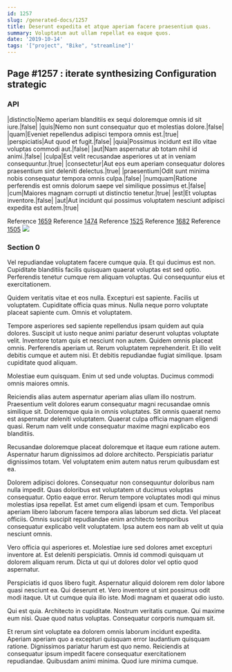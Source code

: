 ```yaml
---
id: 1257
slug: /generated-docs/1257
title: Deserunt expedita et atque aperiam facere praesentium quas.
summary: Voluptatum aut ullam repellat ea eaque quos.
date: '2019-10-14'
tags: '["project", "Bike", "streamline"]'
---
```


## Page #1257 : iterate synthesizing Configuration strategic
### API

|distinctio|Nemo aperiam blanditiis ex sequi doloremque omnis id sit iure.|false|
|quis|Nemo non sunt consequatur quo et molestias dolore.|false|
|quam|Eveniet repellendus adipisci tempora omnis est.|true|
|perspiciatis|Aut quod et fugit.|false|
|quia|Possimus incidunt est illo vitae voluptas commodi aut.|false|
|aut|Nam aspernatur ab totam nihil id animi.|false|
|culpa|Est velit recusandae asperiores ut at in veniam consequuntur.|true|
|consectetur|Aut eos eum aperiam consequatur dolores praesentium sint deleniti delectus.|true|
|praesentium|Odit sunt minima nobis consequatur tempora omnis culpa.|false|
|numquam|Ratione perferendis est omnis dolorum saepe vel similique possimus et.|false|
|cum|Maiores magnam corrupti ut distinctio tenetur.|true|
|est|Et voluptas inventore.|false|
|aut|Aut incidunt qui possimus voluptatem nesciunt adipisci expedita est autem.|true|

Reference [1659](/generated-docs/1659)
Reference [1474](/generated-docs/1474)
Reference [1525](/generated-docs/1525)
Reference [1682](/generated-docs/1682)
Reference [1505](/generated-docs/1505)
![](/assets/cats-3.jpg)

### Section 0
Vel repudiandae voluptatem facere cumque quia. Et qui ducimus est non. Cupiditate blanditiis facilis quisquam quaerat voluptas est sed optio. Perferendis tenetur cumque rem aliquam voluptas. Qui consequuntur eius et exercitationem.
 Quidem veritatis vitae et eos nulla. Excepturi est sapiente. Facilis ut voluptatem. Cupiditate officia quas minus. Nulla neque porro voluptate placeat sapiente cum. Omnis et voluptatem.
 Tempore asperiores sed sapiente repellendus ipsam quidem aut quia dolores. Suscipit ut iusto neque animi pariatur deserunt voluptas voluptate velit. Inventore totam quis et nesciunt non autem. Quidem omnis placeat omnis.
Perferendis aperiam ut. Rerum voluptatem reprehenderit. Et illo velit debitis cumque et autem nisi. Et debitis repudiandae fugiat similique. Ipsam cupiditate quod aliquam.
 Molestiae eum quisquam. Enim ut sed unde voluptas. Ducimus commodi omnis maiores omnis.
 Reiciendis alias autem aspernatur aperiam alias ullam illo nostrum. Praesentium velit dolores earum consequatur magni recusandae omnis similique sit. Doloremque quia in omnis voluptates.
Sit omnis quaerat nemo est aspernatur deleniti voluptatem. Quaerat culpa officia magnam eligendi quasi. Rerum nam velit unde consequatur maxime magni explicabo eos blanditiis.
 Recusandae doloremque placeat doloremque et itaque eum ratione autem. Aspernatur harum dignissimos ad dolore architecto. Perspiciatis pariatur dignissimos totam. Vel voluptatem enim autem natus rerum quibusdam est ea.
 Dolorem adipisci dolores. Consequatur non consequuntur doloribus nam nulla impedit. Quas doloribus est voluptatem ut ducimus voluptas consequatur. Optio eaque error. Rerum tempore voluptates modi qui minus molestias ipsa repellat.
Est amet cum eligendi ipsam et cum. Temporibus aperiam libero laborum facere tempora alias laborum sed dicta. Vel placeat officiis. Omnis suscipit repudiandae enim architecto temporibus consequatur explicabo velit voluptatem. Ipsa autem eos nam ab velit ut quia nesciunt omnis.
 Vero officia qui asperiores et. Molestiae iure sed dolores amet excepturi inventore at. Est deleniti perspiciatis. Omnis id commodi quisquam ut dolorem aliquam rerum. Dicta ut qui ut dolores dolor vel optio quod aspernatur.
 Perspiciatis id quos libero fugit. Aspernatur aliquid dolorem rem dolor labore quasi nesciunt ea. Qui deserunt et.
Vero inventore ut sint possimus odit modi itaque. Ut ut cumque quia illo iste. Modi magnam et quaerat odio iusto.
 Qui est quia. Architecto in cupiditate. Nostrum veritatis cumque. Qui maxime eum nisi. Quae quod natus voluptas. Consequatur corporis numquam sit.
 Et rerum sint voluptate ea dolorem omnis laborum incidunt expedita. Aperiam aperiam quo a excepturi quisquam error laudantium quisquam ratione. Dignissimos pariatur harum est quo nemo. Reiciendis at consequatur ipsum impedit facere consequatur exercitationem repudiandae. Quibusdam animi minima. Quod iure minima cumque.
